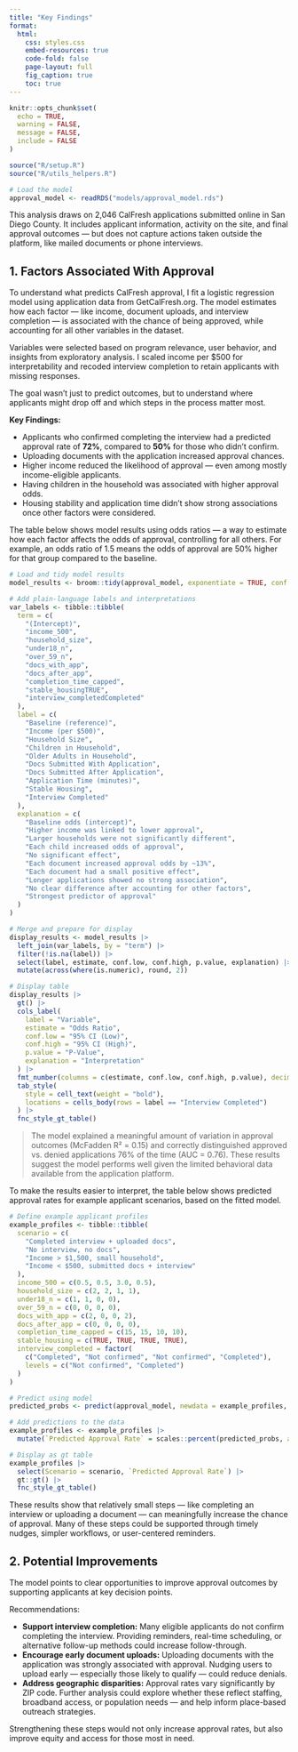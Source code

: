```yaml
---
title: "Key Findings"
format:
  html:
    css: styles.css
    embed-resources: true
    code-fold: false
    page-layout: full
    fig_caption: true
    toc: true
---
```


```r
knitr::opts_chunk$set(
  echo = TRUE,
  warning = FALSE,
  message = FALSE,
  include = FALSE
)

source("R/setup.R")
source("R/utils_helpers.R")

# Load the model 
approval_model <- readRDS("models/approval_model.rds")
```

This analysis draws on 2,046 CalFresh applications submitted online in San Diego County. It includes applicant information, activity on the site, and final approval outcomes — but does not capture actions taken outside the platform, like mailed documents or phone interviews.

## 1. Factors Associated With Approval

To understand what predicts CalFresh approval, I fit a logistic regression model using application data from GetCalFresh.org. The model estimates how each factor — like income, document uploads, and interview completion — is associated with the chance of being approved, while accounting for all other variables in the dataset.

Variables were selected based on program relevance, user behavior, and insights from exploratory analysis. I scaled income per $500 for interpretability and recoded interview completion to retain applicants with missing responses.

The goal wasn’t just to predict outcomes, but to understand where applicants might drop off and which steps in the process matter most.

::: callout-purple
**Key Findings:**

-   Applicants who confirmed completing the interview had a predicted approval rate of **72%**, compared to **50%** for those who didn’t confirm.
-   Uploading documents with the application increased approval chances.
-   Higher income reduced the likelihood of approval — even among mostly income-eligible applicants.
-   Having children in the household was associated with higher approval odds.
-   Housing stability and application time didn’t show strong associations once other factors were considered.
:::

The table below shows model results using odds ratios — a way to estimate how each factor affects the odds of approval, controlling for all others. For example, an odds ratio of 1.5 means the odds of approval are 50% higher for that group compared to the baseline.

```r
# Load and tidy model results
model_results <- broom::tidy(approval_model, exponentiate = TRUE, conf.int = TRUE)

# Add plain-language labels and interpretations
var_labels <- tibble::tibble(
  term = c(
    "(Intercept)",
    "income_500",
    "household_size",
    "under18_n",
    "over_59_n",
    "docs_with_app",
    "docs_after_app",
    "completion_time_capped",
    "stable_housingTRUE",
    "interview_completedCompleted"
  ),
  label = c(
    "Baseline (reference)",
    "Income (per $500)",
    "Household Size",
    "Children in Household",
    "Older Adults in Household",
    "Docs Submitted With Application",
    "Docs Submitted After Application",
    "Application Time (minutes)",
    "Stable Housing",
    "Interview Completed"
  ),
  explanation = c(
    "Baseline odds (intercept)",
    "Higher income was linked to lower approval",
    "Larger households were not significantly different",
    "Each child increased odds of approval",
    "No significant effect",
    "Each document increased approval odds by ~13%",
    "Each document had a small positive effect",
    "Longer applications showed no strong association",
    "No clear difference after accounting for other factors",
    "Strongest predictor of approval"
  )
)

# Merge and prepare for display
display_results <- model_results |>
  left_join(var_labels, by = "term") |>
  filter(!is.na(label)) |>
  select(label, estimate, conf.low, conf.high, p.value, explanation) |>
  mutate(across(where(is.numeric), round, 2))

# Display table
display_results |>
  gt() |>
  cols_label(
    label = "Variable",
    estimate = "Odds Ratio",
    conf.low = "95% CI (Low)",
    conf.high = "95% CI (High)",
    p.value = "P-Value",
    explanation = "Interpretation"
  ) |>
  fmt_number(columns = c(estimate, conf.low, conf.high, p.value), decimals = 2) |>
  tab_style(
    style = cell_text(weight = "bold"),
    locations = cells_body(rows = label == "Interview Completed")
  ) |>
  fnc_style_gt_table()
```
> The model explained a meaningful amount of variation in approval outcomes (McFadden R² = 0.15) and correctly distinguished approved vs. denied applications 76% of the time (AUC = 0.76). These results suggest the model performs well given the limited behavioral data available from the application platform.

To make the results easier to interpret, the table below shows predicted approval rates for example applicant scenarios, based on the fitted model.

```r
# Define example applicant profiles
example_profiles <- tibble::tibble(
  scenario = c(
    "Completed interview + uploaded docs",
    "No interview, no docs",
    "Income > $1,500, small household",
    "Income < $500, submitted docs + interview"
  ),
  income_500 = c(0.5, 0.5, 3.0, 0.5),
  household_size = c(2, 2, 1, 1),
  under18_n = c(1, 1, 0, 0),
  over_59_n = c(0, 0, 0, 0),
  docs_with_app = c(2, 0, 0, 2),
  docs_after_app = c(0, 0, 0, 0),
  completion_time_capped = c(15, 15, 10, 10),
  stable_housing = c(TRUE, TRUE, TRUE, TRUE),
  interview_completed = factor(
    c("Completed", "Not confirmed", "Not confirmed", "Completed"),
    levels = c("Not confirmed", "Completed")
  )
)

# Predict using model
predicted_probs <- predict(approval_model, newdata = example_profiles, type = "response")

# Add predictions to the data
example_profiles <- example_profiles |>
  mutate(`Predicted Approval Rate` = scales::percent(predicted_probs, accuracy = 1))

# Display as gt table
example_profiles |>
  select(Scenario = scenario, `Predicted Approval Rate`) |>
  gt::gt() |>
  fnc_style_gt_table()
```
These results show that relatively small steps — like completing an interview or uploading a document — can meaningfully increase the chance of approval. Many of these steps could be supported through timely nudges, simpler workflows, or user-centered reminders.

## 2. Potential Improvements

The model points to clear opportunities to improve approval outcomes by supporting applicants at key decision points.

::: callout-purple
Recommendations:

-   **Support interview completion:** Many eligible applicants do not confirm completing the interview. Providing reminders, real-time scheduling, or alternative follow-up methods could increase follow-through.
-   **Encourage early document uploads:** Uploading documents with the application was strongly associated with approval. Nudging users to upload early — especially those likely to qualify — could reduce denials.
-   **Address geographic disparities:** Approval rates vary significantly by ZIP code. Further analysis could explore whether these reflect staffing, broadband access, or population needs — and help inform place-based outreach strategies.
:::

Strengthening these steps would not only increase approval rates, but also improve equity and access for those most in need.